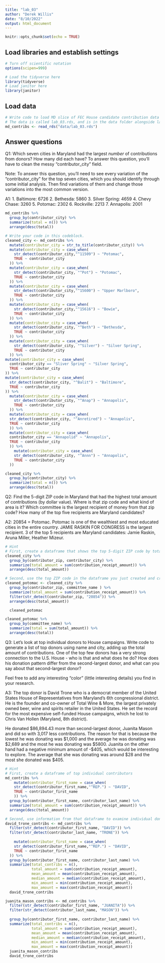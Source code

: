 ```yaml
---
title: "lab_03"
author: "Derek Willis"
date: "8/10/2022"
output: html_document
---
```


```r
knitr::opts_chunk$set(echo = TRUE)
```

## Load libraries and establish settings
```r
# Turn off scientific notation
options(scipen=999)

# Load the tidyverse here
library(tidyverse)
# Load janitor here
library(janitor)
```

## Load data
```r
# Write code to load MD slice of FEC House candidate contribution data and call it md_contribs.
# The data is called lab_03.rds, and is in the data folder alongside lab_03.Rmd (this data notebook)
md_contribs <- read_rds("data/lab_03.rds")

```

## Answer questions

Q1: Which seven cities in Maryland had the largest _number_ of contributions from donors? How many did each have? To answer this question, you'll have to clean the messy "contributor_city" field.

Note: To answer this question, you'll need to see every variation of the "contributor_city" for the top seven cities, which you should identify through some initial analysis. Then find variations of them and change those variations into the most common version.

A1: 1. Baltimore: 6726 2. Bethesda: 5860 3. Silver Spring: 4659 4. Chevy Chase: 3260 5. Potomac: 2302 6. Rockville: 2213 7. Annapolis: 2001



```r
md_contribs %>% 
  group_by(contributor_city) %>% 
  summarize(total = n()) %>% 
  arrange(desc(total))
```

```r
# Write your code in this codeblock.
cleaned_city <- md_contribs %>%
  mutate(contributor_city = str_to_title(contributor_city)) %>% 
  mutate(contributor_city = case_when(
    str_detect(contributor_city,"^11509") ~ "Potomac",
    TRUE ~ contributor_city
  )) %>%
  mutate(contributor_city = case_when(
    str_detect(contributor_city, "^Pot") ~ "Potomac",
    TRUE ~ contributor_city
  )) %>% 
  mutate(contributor_city = case_when(
    str_detect(contributor_city,"^15600") ~ "Upper Marlboro",
    TRUE ~ contributor_city
  )) %>% 
  mutate(contributor_city = case_when(
    str_detect(contributor_city,"^15616") ~ "Bowie",
    TRUE ~ contributor_city
  )) %>% 
  mutate(contributor_city = case_when(
    str_detect(contributor_city, "^Beth") ~ "Bethesda",
    TRUE ~ contributor_city
  )) %>% 
  mutate(contributor_city = case_when(
    str_detect(contributor_city, "^Silver") ~ "Silver Spring", 
    TRUE ~ contributor_city
  )) %>% 
mutate(contributor_city = case_when(
  contributor_city == "Sliver Spring" ~ "Silver Spring",
  TRUE ~ contributor_city
)) %>% 
mutate(contributor_city = case_when(
  str_detect(contributor_city, "^Balit") ~ "Baltimore",
  TRUE ~ contributor_city
)) %>% 
  mutate(contributor_city = case_when(
    str_detect(contributor_city, "^Anap") ~ "Annapolis",
    TRUE ~ contributor_city
  )) %>% 
  mutate(contributor_city = case_when(
  str_detect(contributor_city, "^Anretired") ~ "Annapolis",
  TRUE ~ contributor_city
  )) %>% 
  mutate(contributor_city = case_when(
  contributor_city == "Annapolid" ~ "Annapolis",
  TRUE ~ contributor_city
  )) %>% 
    mutate(contributor_city = case_when(
    str_detect(contributor_city, "^Annn") ~ "Annapolis",
    TRUE ~ contributor_city
  ))


```

```r
cleaned_city %>% 
  group_by(contributor_city) %>% 
  summarize(total = n()) %>% 
  arrange(desc(total))
```



Q2: Find the 5-digit ZIP code in Maryland that had the highest total amount of contributions (by dollar value). Where is that zip code and what kind of area is it? Which committee is the largest recipient of money from that zip code? How many of the top five recipients are Maryland candidates?

A2: 20854 = Potomac. Potomac is one of the wealthiest and most educated cities in the entire country. JAMIE RASKIN FOR CONGRESS is the largest recipient. 3 of the top 5 recipients are Maryland candidates: Jamie Raskin, Aruna Miller, Heather Mizeur.



```r
# Hint
# First, create a dataframe that shows the top 5-digit ZIP code by total dollar amount
cleaned_city %>% 
  group_by(contributor_zip, contributor_city) %>% 
  summarize(total_amount = sum(contribution_receipt_amount)) %>% 
  arrange(desc(total_amount))
```
```r
# Second, use the top ZIP code in the dataframe you just created and create a new dataframe that shows the committee that got the most money from that ZIP code.
cleaned_potomac <- cleaned_city %>% 
  group_by(contributor_zip, committee_name ) %>% 
  summarize(total_amount = sum(contribution_receipt_amount)) %>% 
  filter(str_detect(contributor_zip, "20854")) %>% 
  arrange(desc(total_amount)) 

  cleaned_potomac

```
```r
cleaned_potomac %>% 
  group_by(committee_name) %>% 
  summarize(total = sum(total_amount)) %>% 
  arrange(desc(total))
```



Q3: Let's look at top individual donors to House campaigns. Write code to generate a list of top donors using name and city, adding up the total amount of contributions. One of the top few donors has a very strong connection to the U.S. House - who is that and what does he do? How does his donation pattern differ from the second-largest donor, and what can you say about that second-largest donor?

Feel free to add any interesting "color" (little interesting details) you find in your research.  

A3: The top donor is David Trone who is a democrat member of the United States House of Representatives from Maryland's 6th congressional district. He is the founder and co-owner of Total Wine & More, the largest privately owned beer, wine and spirits retailer in the United States. He set the record for the most expensive self-funded House campaigns, which he lost to Chris Van Hollen (Maryland, 8th district). 

He donated $86,894.43 more than second-largest donor, Juanita Mason and did so with 3,017 less contributions. The reason for that is because the lowest he was donating was $1,000 and the average he was donating was $2,689 and the most he was donating was $5800. Juanita on the other hand had a negative minimum amount of -$405, which would be interesting to explore. The average that she was donating was around $28 and the most she donated was $405. 



```r
# Hint
# First, create a dataframe of top individual contributors
md_contribs %>%
    mutate(contributor_first_name = case_when(
    str_detect(contributor_first_name,"^REP.") ~ "DAVID",
    TRUE ~ contributor_first_name
    )) %>% 
  group_by(contributor_first_name, contributor_last_name) %>% 
  summarize(total_amount = sum(contribution_receipt_amount)) %>% 
  arrange(desc(total_amount))


```

```r
# Second, use information from that dataframe to examine individual donations from the original md_contribs dataframe.
david_trone_contribs <- md_contribs %>% 
  filter(str_detect(contributor_first_name, "DAVID")) %>% 
  filter(str_detect(contributor_last_name, "TRONE")) %>%
  
    mutate(contributor_first_name = case_when(
    str_detect(contributor_first_name,"^REP.") ~ "DAVID",
    TRUE ~ contributor_first_name
  )) %>% 
  group_by(contributor_first_name, contributor_last_name) %>% 
  summarize(total_contribs = n(), 
            total_amount = sum(contribution_receipt_amount), 
            mean_amount = mean(contribution_receipt_amount),
            median_amount = median(contribution_receipt_amount),
            min_amount = min(contribution_receipt_amount),
            max_amount = max(contribution_receipt_amount)) 
  david_trone_contribs

```
```r
juanita_mason_contribs <- md_contribs %>% 
  filter(str_detect(contributor_first_name, "JUANITA")) %>% 
  filter(str_detect(contributor_last_name, "MASON")) %>%
  
  group_by(contributor_first_name, contributor_last_name) %>% 
  summarize(total_contribs = n(), 
            total_amount = sum(contribution_receipt_amount), 
            mean_amount = mean(contribution_receipt_amount),
            median_amount = median(contribution_receipt_amount),
            min_amount = min(contribution_receipt_amount),
            max_amount = max(contribution_receipt_amount)) 
  juanita_mason_contribs
  david_trone_contribs

```
